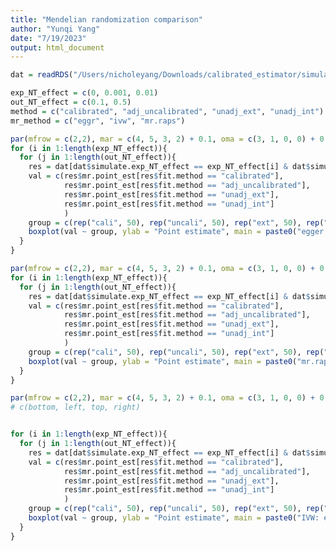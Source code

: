```yaml
---
title: "Mendelian randomization comparison"
author: "Yunqi Yang"
date: "7/19/2023"
output: html_document
---
```


```r
dat = readRDS("/Users/nicholeyang/Downloads/calibrated_estimator/simulation/mr_comparison.rds")
```

```r
exp_NT_effect = c(0, 0.001, 0.01)
out_NT_effect = c(0.1, 0.5)
method = c("calibrated", "adj_uncalibrated", "unadj_ext", "unadj_int")
mr_method = c("eggr", "ivw", "mr.raps")

```

```r
par(mfrow = c(2,2), mar = c(4, 5, 3, 2) + 0.1, oma = c(3, 1, 0, 0) + 0.1)
for (i in 1:length(exp_NT_effect)){
  for (j in 1:length(out_NT_effect)){
    res = dat[dat$simulate.exp_NT_effect == exp_NT_effect[i] & dat$simulate.out_NT_effect == out_NT_effect[j] & dat$mr.mr_method == "eggr", ]
    val = c(res$mr.point_est[res$fit.method == "calibrated"], 
            res$mr.point_est[res$fit.method == "adj_uncalibrated"],
            res$mr.point_est[res$fit.method == "unadj_ext"],
            res$mr.point_est[res$fit.method == "unadj_int"]
            )
    group = c(rep("cali", 50), rep("uncali", 50), rep("ext", 50), rep("int", 50))
    boxplot(val ~ group, ylab = "Point estimate", main = paste0("egger: exp =", exp_NT_effect[i], "; out =", out_NT_effect[j]))
  }
}
```

```r
par(mfrow = c(2,2), mar = c(4, 5, 3, 2) + 0.1, oma = c(3, 1, 0, 0) + 0.1)
for (i in 1:length(exp_NT_effect)){
  for (j in 1:length(out_NT_effect)){
    res = dat[dat$simulate.exp_NT_effect == exp_NT_effect[i] & dat$simulate.out_NT_effect == out_NT_effect[j] & dat$mr.mr_method == "mr.raps", ]
    val = c(res$mr.point_est[res$fit.method == "calibrated"], 
            res$mr.point_est[res$fit.method == "adj_uncalibrated"],
            res$mr.point_est[res$fit.method == "unadj_ext"],
            res$mr.point_est[res$fit.method == "unadj_int"]
            )
    group = c(rep("cali", 50), rep("uncali", 50), rep("ext", 50), rep("int", 50))
    boxplot(val ~ group, ylab = "Point estimate", main = paste0("mr.raps: exp =", exp_NT_effect[i], "; out =", out_NT_effect[j]))
  }
}
```

```r
par(mfrow = c(2,2), mar = c(4, 5, 3, 2) + 0.1, oma = c(3, 1, 0, 0) + 0.1)
# c(bottom, left, top, right)


for (i in 1:length(exp_NT_effect)){
  for (j in 1:length(out_NT_effect)){
    res = dat[dat$simulate.exp_NT_effect == exp_NT_effect[i] & dat$simulate.out_NT_effect == out_NT_effect[j] & dat$mr.mr_method == "ivw", ]
    val = c(res$mr.point_est[res$fit.method == "calibrated"], 
            res$mr.point_est[res$fit.method == "adj_uncalibrated"],
            res$mr.point_est[res$fit.method == "unadj_ext"],
            res$mr.point_est[res$fit.method == "unadj_int"]
            )
    group = c(rep("cali", 50), rep("uncali", 50), rep("ext", 50), rep("int", 50))
    boxplot(val ~ group, ylab = "Point estimate", main = paste0("IVW: exp =", exp_NT_effect[i], "; out =", out_NT_effect[j]))
  }
}


```


